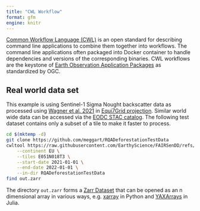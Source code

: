 ```yaml
---
title: "CWL Workflow"
format: gfm
engine: knitr
---
```


[Common Workflow Language (CWL)](https://www.commonwl.org/) is an open standard for describing command line applications to combine them together into workflows.
The command line applications often packaged into Docker container to handle dependencies and versions of the corresponding binaries.
CWL workflows are the keystone of [Earth Observation Application Packages](https://docs.ogc.org/bp/20-089r1.html) as standardized by OGC.

## Real world data set

This example is using Sentinel-1 Sigma Nought backscatter data as processed using [Wagner et al. 2021](https://www.mdpi.com/2072-4292/13/22/4622) in [Equi7Grid projection](https://github.com/TUW-GEO/Equi7Grid).
Similar world wide data can be accessed via the [EODC STAC catalog](https://services.eodc.eu/browser/#/v1/collections/SENTINEL1_SIG0_20M).
The following test dataset contains only a subset of a tile to make it faster to process.

```bash
cd $(mktemp -d)
git clone https://github.com/meggart/RQADeforestationTestData
cwltool https://raw.githubusercontent.com/EarthyScience/FAIRSenDD/refs/heads/main/ogc-app-cwl/fairsendd.cwl#cmd-rqa \
    --continent EU \
    --tiles E051N018T3 \
    --start-date 2021-01-01 \
    --end-date 2022-01-01 \
    --in-dir RQADeforestationTestData
find out.zarr
```

The directory `out.zarr` forms a [Zarr Dataset](https://zarr.dev/datasets/) that can be opened as an n dimensional array in various ways, e.g. [xarray](https://docs.xarray.dev/en/stable/) in Python and [YAXArrays](https://juliadatacubes.github.io/YAXArrays.jl/stable/) in Julia.